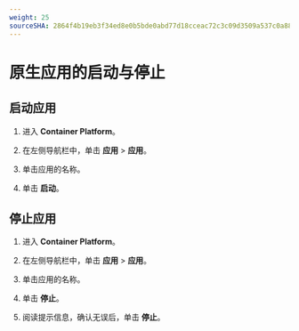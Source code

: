 ```yaml
---
weight: 25
sourceSHA: 2864f4b19eb3f34ed8e0b5bde0abd77d18cceac72c3c09d3509a537c0a88a7f6
---
```


# 原生应用的启动与停止

## 启动应用

1. 进入 **Container Platform**。

2. 在左侧导航栏中，单击 **应用** > **应用**。

3. 单击应用的名称。

4. 单击 **启动**。

## 停止应用

1. 进入 **Container Platform**。

2. 在左侧导航栏中，单击 **应用** > **应用**。

3. 单击应用的名称。

4. 单击 **停止**。

5. 阅读提示信息，确认无误后，单击 **停止**。
